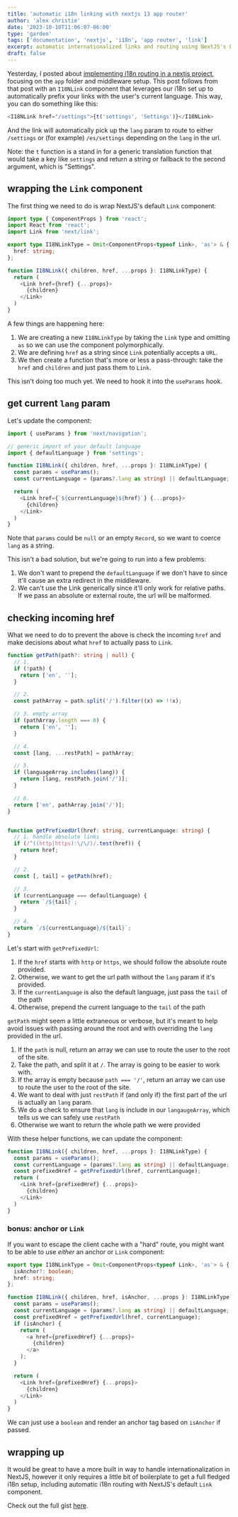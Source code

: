 ```yaml
---
title: 'automatic i18n linking with nextjs 13 app router'
author: 'alex christie'
date: '2023-10-10T11:06:07-06:00'
type: 'garden'
tags: ['documentation', 'nextjs', 'i18n', 'app router', 'link']
excerpt: automatic internationalized links and routing using NextJS's Link component and app router
draft: false
---
```


Yesterday, I posted about [implementing i18n routing in a nextjs project](/garden/12-i18n-nextjs), focusing on the `app` folder and middleware setup. This post follows from that post with an `I18NLink` component that leverages our i18n set up to automatically prefix your links with the user's current language. This way, you can do something like this:

``` typescript
<I18NLink href="/settings">{t('settings', 'Settings')}</I18NLink>
```

And the link will automatically pick up the `lang` param to route to either `/settings` or (for example) `/es/settings` depending on the `lang` in the url.

Note: the `t` function is a stand in for a generic translation function that would take a key like `settings` and return a string or fallback to the second argument, which is "Settings".

## wrapping the `Link` component

The first thing we need to do is wrap NextJS's default `Link` component:

``` typescript
import type { ComponentProps } from 'react';
import React from 'react';
import Link from 'next/link';

export type I18NLinkType = Omit<ComponentProps<typeof Link>, 'as'> & {
  href: string;
};

function I18NLink({ children, href, ...props }: I18NLinkType) {
  return (
    <Link href={href} {...props}>
      {children}
    </Link>
  )
}
```

A few things are happening here:

1. We are creating a new `I18NLinkType` by taking the `Link` type and omitting `as` so we can use the component polymorphically.
2. We are defining `href` as a string since `Link` potentially accepts a `URL`.
3. We then create a function that's more or less a pass-through: take the `href` and `children` and just pass them to `Link`.

This isn't doing too much yet. We need to hook it into the `useParams` hook.

## get current `lang` param

Let's update the component:

``` typescript
import { useParams } from 'next/navigation';

// generic import of your default language
import { defaultLanguage } from 'settings';

function I18NLink({ children, href, ...props }: I18NLinkType) {
  const params = useParams();
  const currentLanguage = (params?.lang as string) || defaultLanguage;

  return (
    <Link href={`${currentLanguage}${href}`} {...props}>
      {children}
    </Link>
  )
}
```

Note that `params` could be `null` or an empty `Record`, so we want to coerce `lang` as a string.

This isn't a bad solution, but we're going to run into a few problems:

1. We don't want to prepend the `defaultLanguage` if we don't have to since it'll cause an extra redirect in the middleware.
2. We can't use the Link generically since it'll only work for relative paths. If we pass an absolute or external route, the url will be malformed.

## checking incoming href

What we need to do to prevent the above is check the incoming `href` and make decisions about what `href` to actually pass to `Link`.

``` typescript
function getPath(path?: string | null) {
  // 1.
  if (!path) {
    return ['en', ''];
  }

  // 2.
  const pathArray = path.split('/').filter((x) => !!x);

  // 3. empty array
  if (pathArray.length === 0) {
    return ['en', ''];
  }

  // 4.
  const [lang, ...restPath] = pathArray;

  // 5.
  if (languageArray.includes(lang)) {
    return [lang, restPath.join('/')];
  }

  // 6.
  return ['en', pathArray.join('/')];
}


function getPrefixedUrl(href: string, currentLanguage: string) {
  // 1. handle absolute links
  if (/^((http|https):\/\/)/.test(href)) {
    return href;
  }

  // 2.
  const [, tail] = getPath(href);

  // 3.
  if (currentLanguage === defaultLanguage) {
    return `/${tail}`;
  }

  // 4.
  return `/${currentLanguage}/${tail}`;
}
```

Let's start with `getPrefixedUrl`:

1. If the `href` starts with `http` or `https`, we should follow the absolute route provided.
2. Otherwise, we want to get the url path without the `lang` param if it's provided.
3. If the `currentLanguage` is also the default language, just pass the `tail` of the path
4. Otherwise, prepend the current language to the `tail` of the path

`getPath` might seem a little extraneous or verbose, but it's meant to help avoid issues with passing around the root and with overriding the `lang` provided in the url.

1. If the `path` is null, return an array we can use to route the user to the root of the site.
2. Take the path, and split it at `/`. The array is going to be easier to work with.
3. If the array is empty because `path === '/'`, return an array we can use to route the user to the root of the site. 
4. We want to deal with just `restPath` if (and only if) the first part of the url is actually an `lang` param.
5. We do a check to ensure that `lang` is include in our `langaugeArray`, which tells us we can safely use `restPath`
6. Otherwise we want to return the whole path we were provided

With these helper functions, we can update the component:

``` typescript
function I18NLink({ children, href, ...props }: I18NLinkType) {
  const params = useParams();
  const currentLanguage = (params?.lang as string) || defaultLanguage;
  const prefixedHref = getPrefixedUrl(href, currentLanguage);
  return (
    <Link href={prefixedHref} {...props}>
      {children}
    </Link>
  )
}
```

### bonus: anchor or `Link`

If you want to escape the client cache with a "hard" route, you might want to be able to use *either* an anchor or `Link` component:

``` typescript
export type I18NLinkType = Omit<ComponentProps<typeof Link>, 'as'> & {
  isAnchor?: boolean;
  href: string;
};

function I18NLink({ children, href, isAnchor, ...props }: I18NLinkType) {
  const params = useParams();
  const currentLanguage = (params?.lang as string) || defaultLanguage;
  const prefixedHref = getPrefixedUrl(href, currentLanguage);
  if (isAnchor) {
    return (
      <a href={prefixedHref} {...props}>
        {children}
      </a>
    );
  }

  return (
    <Link href={prefixedHref} {...props}>
      {children}
    </Link>
  )
}
```

We can just use a `boolean` and render an anchor tag based on `isAnchor` if passed.

## wrapping up

It would be great to have a more built in way to handle internationalization in NextJS, however it only requires a little bit of boilerplate to get a full fledged i18n setup, including automatic i18n routing with NextJS's default `Link` component.

Check out the full gist [here](https://gist.github.com/inadeqtfuturs/5281c16d825208fb36fec0ecb79d4d65).
